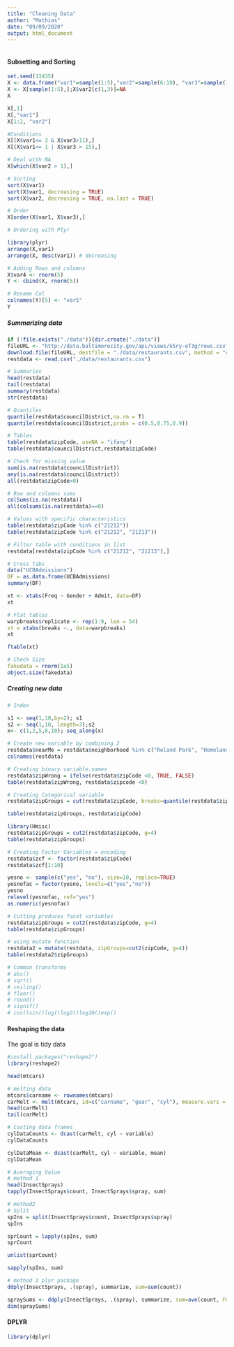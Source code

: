 ```yaml
---
title: "Cleaning Data"
author: "Mathias"
date: "09/09/2020"
output: html_document
---
```




```r

```


#### Subsetting and Sorting

```r
set.seed(13435)
X <- data.frame("var1"=sample(1:5),"var2"=sample(6:10), "var3"=sample(11:15))
X <- X[sample(1:5),];X$var2[c(1,3)]=NA
X
```
```r
X[,1]
X[,"var1"]
X[1:2, "var2"]

#Conditions
X[(X$var1<= 3 & X$var3>11),]
X[(X$var1<= 1 | X$var3 > 15),]

# Deal with NA
X[which(X$var2 > 1),]

# Sorting
sort(X$var1)
sort(X$var1, decreasing = TRUE)
sort(X$var2, decreasing = TRUE, na.last = TRUE)

# Order
X[order(X$var1, X$var3),]

# Ordering with Plyr

library(plyr)
arrange(X,var1)
arrange(X, desc(var1)) # decreasing

# Adding Rows and columns
X$var4 <- rnorm(5)
Y <- cbind(X, rnorm(5))

# Rename Col
colnames(Y)[5] <- "var5"
Y
```
##### Summarizing data

```r

if (!file.exists("./data")){dir.create("./data")}
fileURL <- "http://data.baltimorecity.gov/api/views/k5ry-ef3g/rows.csv?accessType=DOWNLOAD"
download.file(fileURL, destfile = "./data/restaurants.csv", method = "curl")
restdata <- read.csv("./data/restaurants.csv")
```


```r
# Summaries
head(restdata)
tail(restdata)
summary(restdata)
str(restdata)

# Quantiles
quantile(restdata$councilDistrict,na.rm = T)
quantile(restdata$councilDistrict,probs = c(0.5,0.75,0.9))

# Tables
table(restdata$zipCode, useNA = "ifany")
table(restdata$councilDistrict,restdata$zipCode)

# Check for missing value
sum(is.na(restdata$councilDistrict))
any(is.na(restdata$councilDistrict))
all(restdata$zipCode>0)

# Row and columns sums
colSums(is.na(restdata))
all(colsums(is.na(restdata)==0)

# Values with specific characteristics
table(restdata$zipCode %in% c("21212"))
table(restdata$zipCode %in% c("21212", "21213"))

# Filter table with conditions in list
restdata[restdata$zipCode %in% c("21212", "21213"),]

# Cross Tabs
data("UCBAdmissions")
DF = as.data.frame(UCBAdmissions)
summary(DF)

xt <- xtabs(Freq ~ Gender + Admit, data=DF)
xt

# Flat tables
warpbreaks$replicate <- rep(1:9, len = 54)
xt = xtabs(breaks ~., data=warpbreaks)
xt

ftable(xt)

# Check Size
fakedata = rnorm(1e5)
object.size(fakedata)

```
##### Creating new data

```r
# Index

s1 <- seq(1,10,by=2); s1
s2 <- seq(1,10, length=3);s2
x<- c(1,2,5,8,10); seq_along(x)

# Create new variable by combining 2
restdata$nearMe = restdata$neighborhood %in% c("Roland Park", "Homeland")
colnames(restdata)

# Creating binary variable.names
restdata$zipWrong = ifelse(restdata$zipCode <0, TRUE, FALSE)
table(restdata$zipWrong, restdata$zipcode <0)

# Creating Categorical variable
restdata$zipGroups = cut(restdata$zipCode, breaks=quantile(restdata$zipCode))

table(restdata$zipGroups, restdata$zipCode)

library(Hmisc)
restdata$zipGroups = cut2(restdata$zipCode, g=4)
table(restdata$zipGroups)

# Creating Factor Variables = encoding
restdata$zcf <- factor(restdata$zipCode)
restdata$zcf[1:10]

yesno <- sample(c("yes", "no"), size=10, replace=TRUE)
yesnofac = factor(yesno, levels=c("yes","no"))
yesno
relevel(yesnofac, ref="yes")
as.numeric(yesnofac)

# Cutting produces facot variables
restdata$zipGroups = cut2(restdata$zipCode, g=4)
table(restdata$zipGroups)

# using mutate function
restdata2 = mutate(restdata, zipGroups=cut2(zipCode, g=4))
table(restdata2$zipGroups)

# Common transforms
# abs()
# sqrt()
# ceiling()
# floor()
# round()
# signif()
# cos()sin()log()log2()log10()exp()

```

#### Reshaping the data

The goal is tidy data

```r
#install.packages("reshape2")
library(reshape2)

head(mtcars)

# melting data
mtcars$carname <- rownames(mtcars)
carMelt <- melt(mtcars, id=c("carname", "gear", "cyl"), measure.vars = c("mpg", "hp"))
head(carMelt)
tail(carMelt)

# Casting data frames
cylDataCounts <- dcast(carMelt, cyl ~ variable)
cylDataCounts

cylDataMean <- dcast(carMelt, cyl ~ variable, mean)
cylDataMean

# Averaging Value
# method 1
head(InsectSprays)
tapply(InsectSprays$count, InsectSprays$spray, sum)

# method2
# Split
spIns = split(InsectSprays$count, InsectSprays$spray)
spIns

sprCount = lapply(spIns, sum)
sprCount

unlist(sprCount)

sapply(spIns, sum)

# method 3 plyr package
ddply(InsectSprays, .(spray), summarize, sum=sum(count))

spraySums <- ddply(InsectSprays, .(spray), summarize, sum=ave(count, FUN=sum))
dim(spraySums)

```

#### DPLYR

```r
library(dplyr)




```



